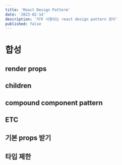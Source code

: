 ```yaml
---
title: 'React Design Patterm'
date: '2023-02-14'
description: '자주 사용되는 react design pattern 정리'
published: false
---
```


# 합성

## render props

## children

## compound component pattern


## ETC

## 기본 props 받기

## 타입 제한
